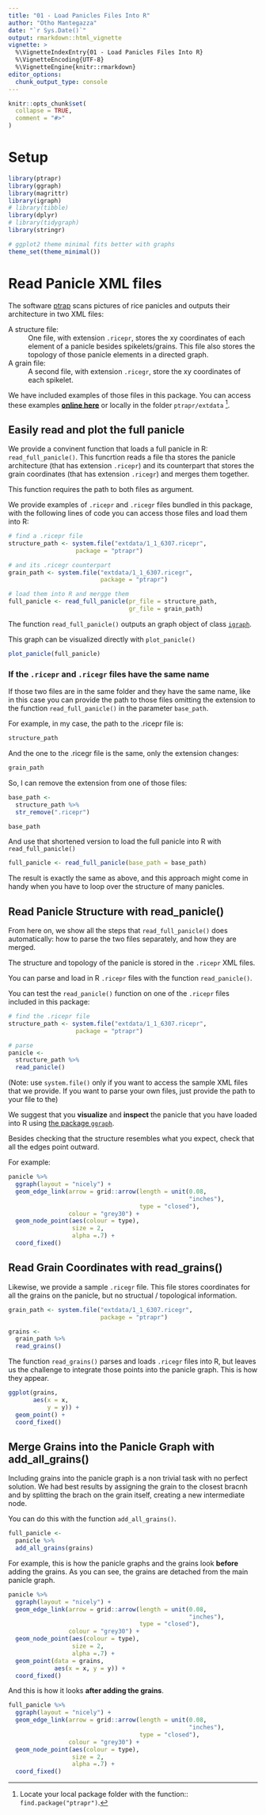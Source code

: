 ```yaml
---
title: "01 - Load Panicles Files Into R"
author: "Otho Mantegazza"
date: "`r Sys.Date()`"
output: rmarkdown::html_vignette
vignette: >
  %\VignetteIndexEntry{01 - Load Panicles Files Into R}
  %\VignetteEncoding{UTF-8}
  %\VignetteEngine{knitr::rmarkdown}
editor_options: 
  chunk_output_type: console
---
```


```r
knitr::opts_chunk$set(
  collapse = TRUE,
  comment = "#>"
)
```

# Setup

```r
library(ptrapr)
library(ggraph)
library(magrittr)
library(igraph)
# library(tibble)
library(dplyr)
# library(tidygraph)
library(stringr)

# ggplot2 theme minimal fits better with graphs
theme_set(theme_minimal())
```


# Read Panicle XML files

The software [ptrap](https://bioinfo.ird.fr/index.php/resources/49-uncategorised/102-p-trap) scans pictures of rice panicles and outputs their architecture in two XML files:

A structure file:
: One file, with extension `.ricepr`, stores the xy coordinates of each
  element of a panicle besides spikelets/grains.
  This file also stores the topology of those panicle elements in a
  directed graph.
  
A grain file:
: A second file, with extension `.ricegr`, store the xy coordinates of each spikelet.

We have included examples of those files in this package. You can access these examples [**online here**](https://github.com/othomantegazza/ptrapr) or locally in the folder `ptrapr/extdata` [^find.package].

[^find.package]: Locate your local package folder with the function:: `find.package("ptrapr")`.

## Easily read and plot the full panicle

We provide a convinent function that loads a full panicle in R: `read_full_panicle()`. This funcrtion reads a file tha stores the panicle architecture (that has extension `.ricepr`) and its counterpart that stores the grain coordinates (that has extension `.ricegr`) and merges them together.

This function requires the path to both files as argument. 

We provide examples of `.ricepr` and `.ricegr` files bundled in this package, with the following lines of code you can access those files and load them into R:

```r
# find a .ricepr file
structure_path <- system.file("extdata/1_1_6307.ricepr", 
                   package = "ptrapr") 

# and its .ricegr counterpart
grain_path <- system.file("extdata/1_1_6307.ricegr",
                          package = "ptrapr")

# load them into R and mergge them
full_panicle <- read_full_panicle(pr_file = structure_path,
                                  gr_file = grain_path)
```

The function `read_full_panicle()` outputs an graph object of class [`igraph`](https://igraph.org/r/).

This graph can be visualized directly with `plot_panicle()`

```r
plot_panicle(full_panicle)
```

### If the `.ricepr` and `.ricegr` files have the same name

If those two files are in the same folder and they have the same name, like in this case you can provide the path to those files omitting the extension to the function `read_full_panicle()` in the parameter `base_path`.

For example, in my case, the path to the .ricepr file is:

```r
structure_path
```

And the one to the .ricegr file is the same, only the extension changes:

```r
grain_path
```

So, I can remove the extension from one of those files:

```r
base_path <- 
  structure_path %>% 
  str_remove(".ricepr")

base_path
```

And use that shortened version to load the full panicle into R with `read_full_panicle()`

```r
full_panicle <- read_full_panicle(base_path = base_path)
```

The result is exactly the same as above, and this approach might come in handy when you have to loop over the structure of many panicles.

## Read Panicle Structure with read_panicle()

From here on, we show all the steps that `read_full_panicle()` does automatically: how to parse the two files separately, and how they are merged.

The structure and topology of the panicle is stored in the `.ricepr` XML files.

You can parse and load in R `.ricepr` files with the function `read_panicle()`.

You can test the `read_panicle()` function on one of the `.ricepr` files included in this package:

```r
# find the .ricepr file
structure_path <- system.file("extdata/1_1_6307.ricepr", 
                   package = "ptrapr") 

# parse
panicle <-
  structure_path %>% 
  read_panicle()
```

(Note: use `system.file()` only if you want to access the sample XML files that
we provide. If you want to parse your own files, just provide the path to your file to the)

We suggest that you **visualize** and **inspect** the panicle that you have loaded into R using [the package `ggraph`](https://www.ggplot2-exts.org/ggraph.html).

Besides checking that the structure resembles what you expect, check that all the edges point outward.

For example:

```r
panicle %>% 
  ggraph(layout = "nicely") + 
  geom_edge_link(arrow = grid::arrow(length = unit(0.08,
                                                   "inches"),
                                     type = "closed"),
                 colour = "grey30") +
  geom_node_point(aes(colour = type),
                  size = 2,
                  alpha =.7) +
  coord_fixed()
```

## Read Grain Coordinates with read_grains()

Likewise, we provide a sample `.ricegr` file. This file stores coordinates for all the grains on the panicle, but no structual / topological information.

```r
grain_path <- system.file("extdata/1_1_6307.ricegr",
                          package = "ptrapr")

grains <- 
  grain_path %>%
  read_grains()
```

The function `read_grains()` parses and loads `.ricegr` files into R, but leaves us the challenge to integrate those points into the panicle graph. This is how they appear.

```r
ggplot(grains,
       aes(x = x,
           y = y)) +
  geom_point() +
  coord_fixed()
```

## Merge Grains into the Panicle Graph with add_all_grains()

Including grains into the panicle graph is a non trivial task with no perfect solution. We had best results by assigning the grain to the closest bracnh and by splitting the brach on the grain itself, creating a new intermediate node.

You can do this with the function `add_all_grains()`. 

```r
full_panicle <- 
  panicle %>%
  add_all_grains(grains)
```

For example, this is how the panicle graphs and the grains look **before** adding the grains. As you can see, the grains are detached from the main panicle graph.

```r
panicle %>% 
  ggraph(layout = "nicely") + 
  geom_edge_link(arrow = grid::arrow(length = unit(0.08,
                                                   "inches"),
                                     type = "closed"),
                 colour = "grey30") +
  geom_node_point(aes(colour = type),
                  size = 2,
                  alpha =.7) +
  geom_point(data = grains,
             aes(x = x, y = y)) +
  coord_fixed()
```

And this is how it looks **after adding the grains**.

```r
full_panicle %>%
  ggraph(layout = "nicely") + 
  geom_edge_link(arrow = grid::arrow(length = unit(0.08,
                                                   "inches"),
                                     type = "closed"),
                 colour = "grey30") +
  geom_node_point(aes(colour = type),
                  size = 2,
                  alpha =.7) +
  coord_fixed() 
```

